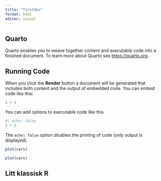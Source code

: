 ```yaml
---
title: "firstdoc"
format: html
editor: visual
---
```


## Quarto

Quarto enables you to weave together content and executable code into a finished document.
To learn more about Quarto see <https://quarto.org>.

## Running Code

When you click the **Render** button a document will be generated that includes both content and the output of embedded code.
You can embed code like this:

```r
1 + 1
```

You can add options to executable code like this

```r
#| echo: false
2 * 2
```

The `echo: false` option disables the printing of code (only output is displayed).

```r
plot(cars)
```

```r
plot(cars)
```

## Litt klassisk R
